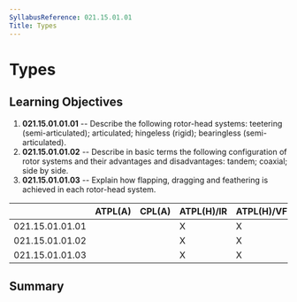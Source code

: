 ```yaml
---
SyllabusReference: 021.15.01.01
Title: Types
---
```


# Types

## Learning Objectives

1.  **021.15.01.01.01** -- Describe the following rotor-head systems: teetering
    (semi-articulated); articulated; hingeless (rigid); bearingless
    (semi-articulated).
2.  **021.15.01.01.02** -- Describe in basic terms the following configuration
    of rotor systems and their advantages and disadvantages: tandem; coaxial;
    side by side.
3.  **021.15.01.01.03** -- Explain how flapping, dragging and feathering is
    achieved in each rotor-head system.

|                 | ATPL(A) | CPL(A) | ATPL(H)/IR | ATPL(H)/VFR | CPL(H) | IR  | CBIR(A) |
| --------------- | ------- | ------ | ---------- | ----------- | ------ | --- | ------- |
| 021.15.01.01.01 |         |        | X          | X           | X      |     |         |
| 021.15.01.01.02 |         |        | X          | X           | X      |     |         |
| 021.15.01.01.03 |         |        | X          | X           | X      |     |         |

## Summary
